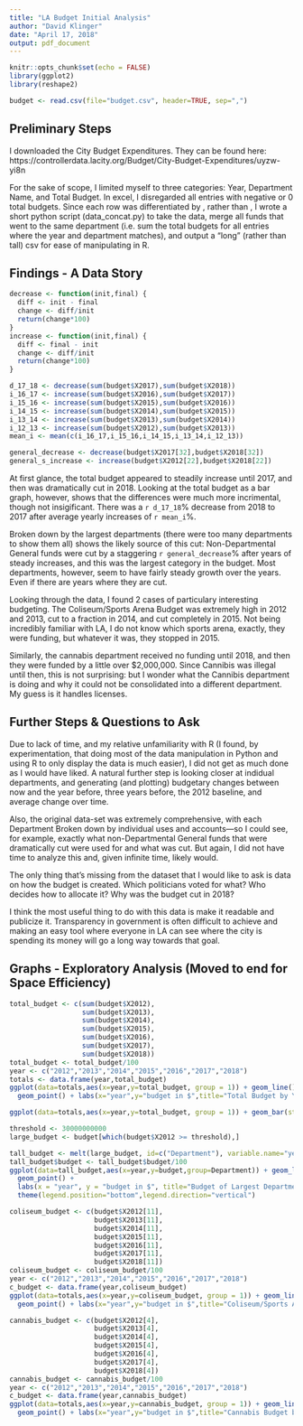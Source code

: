 ---
title: "LA Budget Initial Analysis"
author: "David Klinger"
date: "April 17, 2018"
output: pdf_document
---

```{r setup, include=FALSE}
knitr::opts_chunk$set(echo = FALSE)
library(ggplot2)
library(reshape2)
```

```{r}
budget <- read.csv(file="budget.csv", header=TRUE, sep=",")
```

## Preliminary Steps

I downloaded the City Budget Expenditures. They can be found here: https://controllerdata.lacity.org/Budget/City-Budget-Expenditures/uyzw-yi8n

For the sake of scope, I limited myself to three categories: Year, Department Name, and Total Budget. In excel, I disregarded all entries with negative or 0 total budgets. Since each row was differentiated by \textit{fund}, rather than \textit{department}, I wrote a short python script (data_concat.py) to take the data, merge all funds that went to the same department (i.e. sum the total budgets for all entries where the year and department matches), and output a "long" (rather than tall) csv for ease of manipulating in R.

## Findings - A Data Story

```{r}

decrease <- function(init,final) {
  diff <- init - final
  change <- diff/init
  return(change*100)
}
increase <- function(init,final) {
  diff <- final - init
  change <- diff/init
  return(change*100)
}

d_17_18 <- decrease(sum(budget$X2017),sum(budget$X2018))
i_16_17 <- increase(sum(budget$X2016),sum(budget$X2017))
i_15_16 <- increase(sum(budget$X2015),sum(budget$X2016))
i_14_15 <- increase(sum(budget$X2014),sum(budget$X2015))
i_13_14 <- increase(sum(budget$X2013),sum(budget$X2014))
i_12_13 <- increase(sum(budget$X2012),sum(budget$X2013))
mean_i <- mean(c(i_16_17,i_15_16,i_14_15,i_13_14,i_12_13))

general_decrease <- decrease(budget$X2017[32],budget$X2018[32])
general_s_increase <- increase(budget$X2012[22],budget$X2018[22])
```

At first glance, the total budget appeared to steadily increase until 2017, and then was dramatically cut in 2018. Looking at the total budget as a bar graph, however, shows that the differences were much more incrimental, though not insigificant. There was a `r d_17_18`\% decrease from 2018 to 2017 after average yearly increases of `r mean_i`\%. 

Broken down by the largest departments (there were too many departments to show them all) shows the likely source of this cut: Non-Departmental General funds were cut by a staggering `r general_decrease`\% after years of steady increases, and this was the largest category in the budget. Most departments, however, seem to have fairly steady growth over the years. Even if there are years where they are cut.

Looking through the data, I found 2 cases of particulary interesting budgeting. The Coliseum/Sports Arena Budget was extremely high in 2012 and 2013, cut to a fraction in 2014, and cut completely in 2015. Not being incredibly familiar with LA, I do not know which sports arena, exactly, they were funding, but whatever it was, they stopped in 2015. 

Similarly, the cannabis department received no funding until 2018, and then they were funded by a little over $2,000,000. Since Cannibis was illegal until then, this is not surprising: but I wonder what the Cannibis department is doing and why it could not be consolidated into a different department. My guess is it handles licenses. 

## Further Steps & Questions to Ask

Due to lack of time, and my relative unfamiliarity with R (I found, by experimentation, that doing most of the data manipulation in Python and using R to only display the data is much easier), I did not get as much done as I would have liked. A natural further step is looking closer at indidual departments, and generating (and plotting) budgetary changes between now and the year before, three years before, the 2012 baseline, and average change over time. 

Also, the original data-set was extremely comprehensive, with each Department Broken down by individual uses and accounts---so I could see, for example, exactly what non-Departmental General funds that were dramatically cut were used for and what was cut. But again, I did not have time to analyze this and, given infinite time, likely would. 

The only thing that's missing from the dataset that I would like to ask is data on how the budget is created. Which politicians voted for what? Who decides how to allocate it? Why was the budget cut in 2018?

I think the most useful thing to do with this data is make it readable and publicize it. Transparency in government is often difficult to achieve and making an easy tool where everyone in LA can see where the city is spending its money will go a long way towards that goal. 

## Graphs - Exploratory Analysis (Moved to end for Space Efficiency)

```{r}
total_budget <- c(sum(budget$X2012),
                  sum(budget$X2013),
                  sum(budget$X2014),
                  sum(budget$X2015),
                  sum(budget$X2016),
                  sum(budget$X2017),
                  sum(budget$X2018))
total_budget <- total_budget/100
year <- c("2012","2013","2014","2015","2016","2017","2018")
totals <- data.frame(year,total_budget)
ggplot(data=totals,aes(x=year,y=total_budget, group = 1)) + geom_line() +
  geom_point() + labs(x="year",y="budget in $",title="Total Budget by Year")

ggplot(data=totals,aes(x=year,y=total_budget, group = 1)) + geom_bar(stat="identity",width=0.5) + labs(x="year",y="budget in $",title="Total Budget by Year")
```
\newpage
```{r, fig.width = 10,fig.height=10}
threshold <- 30000000000
large_budget <- budget[which(budget$X2012 >= threshold),]

tall_budget <- melt(large_budget, id=c("Department"), variable.name="year", value.name = "budget")
tall_budget$budget <- tall_budget$budget/100
ggplot(data=tall_budget,aes(x=year,y=budget,group=Department)) + geom_line(aes(color=Department))+
  geom_point() + 
  labs(x = "year", y = "budget in $", title="Budget of Largest Departments by Year") +
  theme(legend.position="bottom",legend.direction="vertical")
```


```{r,fig.height=4}
coliseum_budget <- c(budget$X2012[11],
                     budget$X2013[11],
                     budget$X2014[11],
                     budget$X2015[11],
                     budget$X2016[11],
                     budget$X2017[11],
                     budget$X2018[11])
coliseum_budget <- coliseum_budget/100
year <- c("2012","2013","2014","2015","2016","2017","2018")
c_budget <- data.frame(year,coliseum_budget)
ggplot(data=totals,aes(x=year,y=coliseum_budget, group = 1)) + geom_line() +
  geom_point() + labs(x="year",y="budget in $",title="Coliseum/Sports Arena Budget by Year")

cannabis_budget <- c(budget$X2012[4],
                     budget$X2013[4],
                     budget$X2014[4],
                     budget$X2015[4],
                     budget$X2016[4],
                     budget$X2017[4],
                     budget$X2018[4])
cannabis_budget <- cannabis_budget/100
year <- c("2012","2013","2014","2015","2016","2017","2018")
c_budget <- data.frame(year,cannabis_budget)
ggplot(data=totals,aes(x=year,y=cannabis_budget, group = 1)) + geom_line() +
  geom_point() + labs(x="year",y="budget in $",title="Cannabis Budget by Year")
```
